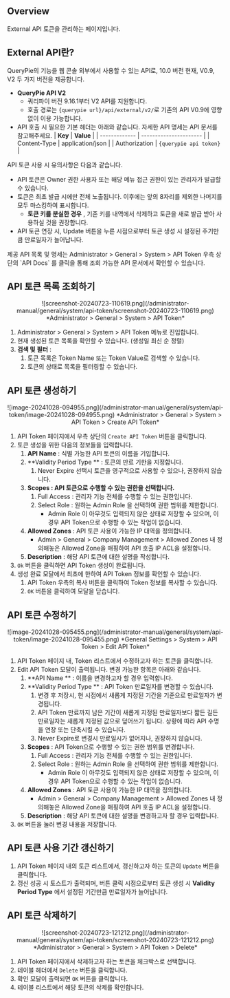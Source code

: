 
## Overview

External API 토큰을 관리하는 페이지입니다.


## External API란?

QueryPie의 기능을 웹 콘솔 외부에서 사용할 수 있는 API로, 10.0 버전 현재, V0.9, V2 두 가지 버전을 제공합니다.

*  **QueryPie API V2** 
    * 쿼리파이 버전 9.16.1부터 V2 API를 지원합니다.
    * 호출 경로는 `{querypie url}/api/external/v2/`로 기존의 API V0.9에 영향 없이 이용 가능합니다. 
* API 호출 시 필요한 기본 헤더는 아래와 같습니다. 자세한 API 명세는 API 문서를 참고해주세요.
|  **Key**      |  **Value**             |
| ------------- | ---------------------- |
| Content-Type  | application/json       |
| Authorization | `{querypie api token}` |

API 토큰 사용 시 유의사항은 다음과 같습니다.

* API 토큰은 Owner 권한 사용자 또는 해당 메뉴 접근 권한이 있는 관리자가 발급할 수 있습니다.
* 토큰은 최초 발급 시에만 전체 노출됩니다. 이후에는 앞의 8자리를 제외한 나머지를 모두 마스킹하여 표시합니다. 
    *  **토큰 키를 분실한 경우** , 기존 키를 내역에서 삭제하고 토큰을 새로 발급 받아 사용하실 것을 권장합니다. 
* API 토큰 연장 시, Update 버튼을 누른 시점으로부터 토큰 생성 시 설정된 주기만큼 만료일자가 늘어납니다. 

<Callout type="info">
제공 API 목록 및 명세는 Administrator &gt; General &gt; System &gt; API Token 우측 상단의 `API Docs` 를 클릭을 통해 조회 가능한 API 문서에서 확인할 수 있습니다.
</Callout>


## API 토큰 목록 조회하기

<p align="center">
![screenshot-20240723-110619.png](/administrator-manual/general/system/api-token/screenshot-20240723-110619.png)
*Administrator &gt; General &gt; System &gt; API Token*
</p>

1. Administrator &gt; General &gt; System &gt; API Token 메뉴로 진입합니다.
2. 현재 생성된 토큰 목록을 확인할 수 있습니다. (생성일 최신 순 정렬)
3.  **검색 및 필터** :
    1. 토큰 목록은 Token Name 또는 Token Value로 검색할 수 있습니다.
    2. 토큰의 상태로 목록을 필터링할 수 있습니다.


## API 토큰 생성하기

<p align="center">
![image-20241028-094955.png](/administrator-manual/general/system/api-token/image-20241028-094955.png)
*Administrator &gt; General &gt; System &gt; API Token &gt; Create API Token*
</p>

1. API Token 페이지에서 우측 상단의 `Create API Token` 버튼을 클릭합니다.
2. 토큰 생성을 위한 다음의 정보들을 입력합니다. 
    1.  **API Name**  : 식별 가능한 API 토큰의 이름을 기입합니다. 
    2.  **Validity Period Type ** : 토큰의 만료 기한을 지정합니다. 
        1. Never Expire 선택시 토큰을 영구적으로 사용할 수 있으나, 권장하지 않습니다. 
    3.  **Scopes : API 토큰으로 수행할 수 있는 권한을 선택합니다.** 
        1. Full Access : 관리자 기능 전체를 수행할 수 있는 권한입니다.
        2. Select Role : 원하는 Admin Role 을 선택하여 권한 범위를 제한합니다.
            * Admin Role 이 아무것도 입력되지 않은 상태로 저장할 수 있으며, 이 경우 API Token으로 수행할 수 있는 작업이 없습니다.
    4.  **Allowed Zones**  : API 토큰 사용이 가능한 IP 대역을 정의합니다. 
        *  Admin &gt; General &gt; Company Management &gt; Allowed Zones 내 정의해놓은 Allowed Zone을 매핑하여 API 호출 IP ACL을 설정합니다. 
    5.  **Description**  : 해당 API 토큰에 대한 설명을 작성합니다. 
3. `Ok` 버튼을 클릭하면 API Token 생성이 완료됩니다. 
4. 생성 완료 모달에서 최초에 한하여 API Token 정보를 확인할 수 있습니다.
    1. API Token 우측의 복사 버튼을 클릭하여 Token 정보를 복사할 수 있습니다.
    2. `OK` 버튼을 클릭하여 모달을 닫습니다.


## API 토큰 수정하기

<p align="center">
![image-20241028-095455.png](/administrator-manual/general/system/api-token/image-20241028-095455.png)
*General Settings &gt; System &gt; API Token &gt; Edit API Token*
</p>

1. API Token 페이지 내, Token 리스트에서 수정하고자 하는 토큰을 클릭합니다.
2. Edit API Token 모달이 출력됩니다. 변경 가능한 항목은 아래와 같습니다.
    1.  **API Name ** : 이름을 변경하고자 할 경우 입력합니다. 
    2.  **Validity Period Type ** : API Token 만료일자를 변경할 수 있습니다. 
        1. 변경 후 저장시, 현 시점에서 새롭게 지정된 기간을 기준으로 만료일자가 변경됩니다. 
        2. API Token 만료까지 남은 기간이 새롭게 지정된 만료일자보다 짧든 길든 만료일자는 새롭게 지정된 값으로 덮어쓰기 됩니다. 상황에 따라 API 수명을 연장 또는 단축시킬 수 있습니다.
        3. Never Expire로 변경시 만료일시가 없어지나, 권장하지 않습니다.
    3.  **Scopes**  : API Token으로 수행할 수 있는 권한 범위를 변경합니다.
        1. Full Access : 관리자 기능 전체를 수행할 수 있는 권한입니다.
        2. Select Role : 원하는 Admin Role 을 선택하여 권한 범위를 제한합니다.
            * Admin Role 이 아무것도 입력되지 않은 상태로 저장할 수 있으며, 이 경우 API Token으로 수행할 수 있는 작업이 없습니다.
    4.  **Allowed Zones**  : API 토큰 사용이 가능한 IP 대역을 정의합니다. 
        *  Admin &gt; General &gt; Company Management &gt; Allowed Zones 내 정의해놓은 Allowed Zone을 매핑하여 API 호출 IP ACL을 설정합니다. 
    5.  **Description**  : 해당 API 토큰에 대한 설명을 변경하고자 할 경우 입력합니다. 
3. `OK` 버튼을 눌러 변경 내용을 저장합니다.


## API 토큰 사용 기간 갱신하기

1. API Token 페이지 내의 토큰 리스트에서, 갱신하고자 하는 토큰의 `Update` 버튼을 클릭합니다.
2. 갱신 성공 시 토스트가 출력되며, 버튼 클릭 시점으로부터 토큰 생성 시  **Validity Period Type** 에서 설정된 기간만큼 만료일자가 늘어납니다.


## API 토큰 삭제하기

<p align="center">
![screenshot-20240723-121212.png](/administrator-manual/general/system/api-token/screenshot-20240723-121212.png)
*Administrator &gt; General &gt; System &gt; API Token &gt; Delete*
</p>

1. API Token 페이지에서 삭제하고자 하는 토큰을 체크박스로 선택합니다.
2. 테이블 헤더에서 `Delete` 버튼을 클릭합니다.
3. 확인 모달이 출력되면 `OK` 버튼을 클릭합니다.
4. 테이블 리스트에서 해당 토큰의 삭제를 확인합니다.
